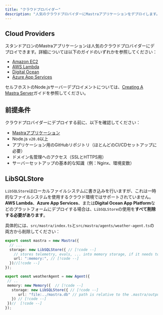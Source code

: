 ```yaml
---
title: "クラウドプロバイダー"
description: "人気のクラウドプロバイダーにMastraアプリケーションをデプロイします。"
---
```




## Cloud Providers

スタンドアロンのMastraアプリケーションは人気のクラウドプロバイダーにデプロイできます。詳細については以下のガイドのいずれかを参照してください：

- [Amazon EC2](/docs/deployment/cloud-providers/amazon-ec2)
- [AWS Lambda](/docs/deployment/cloud-providers/aws-lambda)
- [Digital Ocean](/docs/deployment/cloud-providers/digital-ocean)
- [Azure App Services](/docs/deployment/cloud-providers/azure-app-services)

セルフホストのNode.jsサーバーデプロイメントについては、[Creating A Mastra Server](/docs/deployment/server)ガイドを参照してください。



## 前提条件

クラウドプロバイダーにデプロイする前に、以下を確認してください：

- [Mastraアプリケーション](/docs/getting-started/installation)
- Node.js `v20.0`以上
- アプリケーション用のGitHubリポジトリ（ほとんどのCI/CDセットアップに必要）
- ドメイン名管理へのアクセス（SSLとHTTPS用）
- サーバーセットアップの基本的な知識（例：Nginx、環境変数）



## LibSQLStore

`LibSQLStore`はローカルファイルシステムに書き込みを行いますが、これは一時的なファイルシステムを使用するクラウド環境ではサポートされていません。**AWS Lambda**、**Azure App Services**、または**Digital Ocean App Platform**などのプラットフォームにデプロイする場合は、`LibSQLStore`の使用を**すべて削除する必要があります**。

具体的には、`src/mastra/index.ts`と`src/mastra/agents/weather-agent.ts`の両方から削除してください：

```typescript filename="src/mastra/index.ts" showLineNumbers
export const mastra = new Mastra({
  // ...
  storage: new LibSQLStore({ // [!code --]
    // stores telemetry, evals, ... into memory storage, if it needs to persist, change to file:../mastra.db // [!code --]
    url: ":memory:", // [!code --]
  })//[!code --]
});
```

```typescript filename="src/mastra/agents/weather-agent.ts" showLineNumbers
export const weatherAgent = new Agent({
 // ..
 memory: new Memory({  // [!code --]
   storage: new LibSQLStore({ // [!code --]
      url: "file:../mastra.db" // path is relative to the .mastra/output directory // [!code --]
   }) // [!code --]
 })//  [!code --]
});
```
